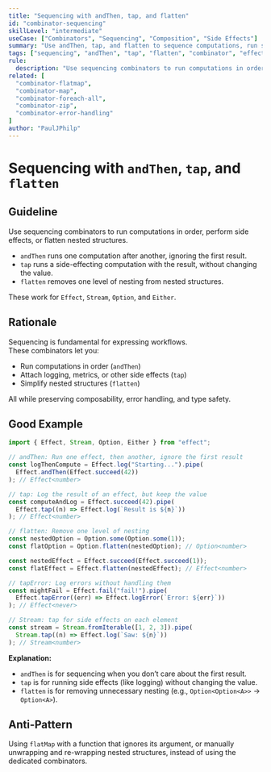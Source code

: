 ```yaml
---
title: "Sequencing with andThen, tap, and flatten"
id: "combinator-sequencing"
skillLevel: "intermediate"
useCase: ["Combinators", "Sequencing", "Composition", "Side Effects"]
summary: "Use andThen, tap, and flatten to sequence computations, run side effects, and flatten nested structures in Effect, Stream, Option, and Either."
tags: ["sequencing", "andThen", "tap", "flatten", "combinator", "effect", "stream", "option", "either"]
rule:
  description: "Use sequencing combinators to run computations in order, perform side effects, or flatten nested structures, while preserving error and context handling."
related: [
  "combinator-flatmap",
  "combinator-map",
  "combinator-foreach-all",
  "combinator-zip",
  "combinator-error-handling"
]
author: "PaulJPhilp"
---
```


# Sequencing with `andThen`, `tap`, and `flatten`

## Guideline

Use sequencing combinators to run computations in order, perform side effects, or flatten nested structures.  
- `andThen` runs one computation after another, ignoring the first result.
- `tap` runs a side-effecting computation with the result, without changing the value.
- `flatten` removes one level of nesting from nested structures.

These work for `Effect`, `Stream`, `Option`, and `Either`.

## Rationale

Sequencing is fundamental for expressing workflows.  
These combinators let you:
- Run computations in order (`andThen`)
- Attach logging, metrics, or other side effects (`tap`)
- Simplify nested structures (`flatten`)

All while preserving composability, error handling, and type safety.

## Good Example

```typescript
import { Effect, Stream, Option, Either } from "effect";

// andThen: Run one effect, then another, ignore the first result
const logThenCompute = Effect.log("Starting...").pipe(
  Effect.andThen(Effect.succeed(42))
); // Effect<number>

// tap: Log the result of an effect, but keep the value
const computeAndLog = Effect.succeed(42).pipe(
  Effect.tap((n) => Effect.log(`Result is ${n}`))
); // Effect<number>

// flatten: Remove one level of nesting
const nestedOption = Option.some(Option.some(1));
const flatOption = Option.flatten(nestedOption); // Option<number>

const nestedEffect = Effect.succeed(Effect.succeed(1));
const flatEffect = Effect.flatten(nestedEffect); // Effect<number>

// tapError: Log errors without handling them
const mightFail = Effect.fail("fail!").pipe(
  Effect.tapError((err) => Effect.logError(`Error: ${err}`))
); // Effect<never>

// Stream: tap for side effects on each element
const stream = Stream.fromIterable([1, 2, 3]).pipe(
  Stream.tap((n) => Effect.log(`Saw: ${n}`))
); // Stream<number>
```

**Explanation:**  
- `andThen` is for sequencing when you don’t care about the first result.
- `tap` is for running side effects (like logging) without changing the value.
- `flatten` is for removing unnecessary nesting (e.g., `Option<Option<A>>` → `Option<A>`).

## Anti-Pattern

Using `flatMap` with a function that ignores its argument, or manually unwrapping and re-wrapping nested structures, instead of using the dedicated combinators.